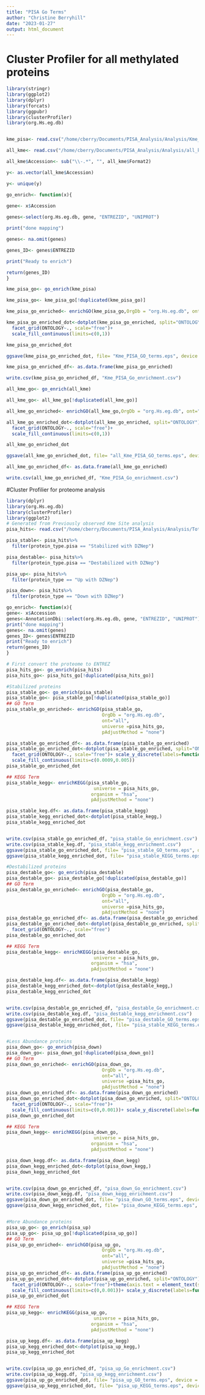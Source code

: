 ```yaml
---
title: "PISA Go Terms"
author: "Christine Berryhill"
date: "2023-01-27"
output: html_document
---
```

# Cluster Profiler for all methylated proteins


```r
library(stringr)
library(ggplot2)
library(dplyr)
library(forcats)
library(ggpubr)
library(clusterProfiler)
library(org.Hs.eg.db)


kme_pisa<- read.csv("/home/cberry/Documents/PISA_Analysis/Analysis/Kme_PISA_global_changes.csv")

all_kme<- read.csv("/home/cberry/Documents/PISA_Analysis/Analysis/all_kme_data.csv")

all_kme$Accession<- sub("\\-.*", "", all_kme$Format2)

y<- as.vector(all_kme$Accession)

y<- unique(y)
```

```r

go_enrich<- function(x){

gene<- x$Accession
 
genes<-select(org.Hs.eg.db, gene, "ENTREZID", "UNIPROT")

print("done mapping")

genes<- na.omit(genes)

genes_ID<- genes$ENTREZID

print("Ready to enrich")

return(genes_ID)
}
```

```r
kme_pisa_go<- go_enrich(kme_pisa)

kme_pisa_go<- kme_pisa_go[!duplicated(kme_pisa_go)]

kme_pisa_go_enriched<- enrichGO(kme_pisa_go,OrgDb = "org.Hs.eg.db", ont="all")

kme_pisa_go_enriched_dot<-dotplot(kme_pisa_go_enriched, split="ONTOLOGY")+
  facet_grid(ONTOLOGY~., scale="free")+
  scale_fill_continuous(limits=c(0,1))

kme_pisa_go_enriched_dot

ggsave(kme_pisa_go_enriched_dot, file= "Kme_PISA_GO_terms.eps", device = "eps", width = 6, height = 15)

kme_pisa_go_enriched_df<- as.data.frame(kme_pisa_go_enriched)

write.csv(kme_pisa_go_enriched_df, "Kme_PISA_Go_enrichment.csv")
```

```r
all_kme_go<- go_enrich(all_kme)

all_kme_go<- all_kme_go[!duplicated(all_kme_go)]

all_kme_go_enriched<- enrichGO(all_kme_go,OrgDb = "org.Hs.eg.db", ont="all")

all_kme_go_enriched_dot<-dotplot(all_kme_go_enriched, split="ONTOLOGY")+
  facet_grid(ONTOLOGY~., scale="free")+
  scale_fill_continuous(limits=c(0,1))

all_kme_go_enriched_dot

ggsave(all_kme_go_enriched_dot, file= "all_Kme_PISA_GO_terms.eps", device = "eps", width = 6, height = 15)

all_kme_go_enriched_df<- as.data.frame(all_kme_go_enriched)

write.csv(all_kme_go_enriched_df, "Kme_PISA_Go_enrichment.csv")
```

#Cluster Profilier for proteome analysis
```r
library(dplyr)
library(org.Hs.eg.db)
library(clusterProfiler)
library(ggplot2)
# Generated from Previously observed Kme Site analysis
pisa_hits<- read.csv("/home/cberry/Documents/PISA_Analysis/Analysis/Total workup of pisa data.csv")

pisa_stable<- pisa_hits%>%
  filter(protein_type.pisa == "Stabilized with DZNep")

pisa_destable<- pisa_hits%>%
  filter(protein_type.pisa == "Destabilized with DZNep")

pisa_up<- pisa_hits%>%
  filter(protein_type == "Up with DZNep")

pisa_down<- pisa_hits%>%
  filter(protein_type == "Down with DZNep")
```

```r

go_enrich<- function(x){
gene<- x$Accession
genes<-AnnotationDbi::select(org.Hs.eg.db, gene, "ENTREZID", "UNIPROT")
print("done mapping")
genes<- na.omit(genes)
genes_ID<- genes$ENTREZID
print("Ready to enrich")
return(genes_ID)
}

# First convert the proteome to ENTREZ
pisa_hits_go<- go_enrich(pisa_hits)
pisa_hits_go<- pisa_hits_go[!duplicated(pisa_hits_go)]

#Stabilized proteins
pisa_stable_go<- go_enrich(pisa_stable)
pisa_stable_go<- pisa_stable_go[!duplicated(pisa_stable_go)]
## GO Term
pisa_stable_go_enriched<- enrichGO(pisa_stable_go,
                                   OrgDb = "org.Hs.eg.db", 
                                   ont="all", 
                                   universe =pisa_hits_go,
                                   pAdjustMethod = "none")

pisa_stable_go_enriched_df<- as.data.frame(pisa_stable_go_enriched)
pisa_stable_go_enriched_dot<-dotplot(pisa_stable_go_enriched, split="ONTOLOGY")+
  facet_grid(ONTOLOGY~., scale="free")+ scale_y_discrete(labels=function(x) str_wrap(x, width=47))
  scale_fill_continuous(limits=c(0.0009,0.005))
pisa_stable_go_enriched_dot

## KEGG Term
pisa_stable_kegg<- enrichKEGG(pisa_stable_go,
                                universe = pisa_hits_go,
                               organism = "hsa",
                               pAdjustMethod = "none")

pisa_stable_keg.df<- as.data.frame(pisa_stable_kegg)
pisa_stable_kegg_enriched_dot<-dotplot(pisa_stable_kegg,)
pisa_stable_kegg_enriched_dot


write.csv(pisa_stable_go_enriched_df, "pisa_stable_Go_enrichment.csv")
write.csv(pisa_stable_keg.df, "pisa_stable_kegg_enrichment.csv")
ggsave(pisa_stable_go_enriched_dot, file= "pisa_stable_GO_terms.eps", device = "eps", width = 6, height = 10)
ggsave(pisa_stable_kegg_enriched_dot, file= "pisa_stable_KEGG_terms.eps", device = "eps", width =6, height = 10)

#Destabilized proteins
pisa_destable_go<- go_enrich(pisa_destable)
pisa_destable_go<- pisa_destable_go[!duplicated(pisa_destable_go)]
## GO Term
pisa_destable_go_enriched<- enrichGO(pisa_destable_go,
                                   OrgDb = "org.Hs.eg.db", 
                                   ont="all", 
                                   universe =pisa_hits_go,
                                   pAdjustMethod = "none")
pisa_destable_go_enriched_df<- as.data.frame(pisa_destable_go_enriched)
pisa_destable_go_enriched_dot<-dotplot(pisa_destable_go_enriched, split="ONTOLOGY")+
  facet_grid(ONTOLOGY~., scale="free")
pisa_destable_go_enriched_dot

## KEGG Term
pisa_destable_kegg<- enrichKEGG(pisa_destable_go,
                                universe = pisa_hits_go,
                               organism = "hsa",
                               pAdjustMethod = "none")

pisa_destable_keg.df<- as.data.frame(pisa_destable_kegg)
pisa_destable_kegg_enriched_dot<-dotplot(pisa_destable_kegg,)
pisa_destable_kegg_enriched_dot


write.csv(pisa_destable_go_enriched_df, "pisa_destable_Go_enrichment.csv")
write.csv(pisa_destable_keg.df, "pisa_destable_kegg_enrichment.csv")
ggsave(pisa_destable_go_enriched_dot, file= "pisa_destable_GO_terms.eps", device = "eps", width = 6, height = 10)
ggsave(pisa_destable_kegg_enriched_dot, file= "pisa_stable_KEGG_terms.eps", device = "eps", width = 6, height = 10)


#Less Abundance proteins
pisa_down_go<- go_enrich(pisa_down)
pisa_down_go<- pisa_down_go[!duplicated(pisa_down_go)]
## GO Term
pisa_down_go_enriched<- enrichGO(pisa_down_go,
                                   OrgDb = "org.Hs.eg.db", 
                                   ont="all", 
                                   universe =pisa_hits_go,
                                   pAdjustMethod = "none")
pisa_down_go_enriched_df<- as.data.frame(pisa_down_go_enriched)
pisa_down_go_enriched_dot<-dotplot(pisa_down_go_enriched, split="ONTOLOGY")+
  facet_grid(ONTOLOGY~., scale="free")+
  scale_fill_continuous(limits=c(0,0.001))+ scale_y_discrete(labels=function(x) str_wrap(x, width=47))
pisa_down_go_enriched_dot

## KEGG Term
pisa_down_kegg<- enrichKEGG(pisa_down_go,
                                universe = pisa_hits_go,
                               organism = "hsa",
                               pAdjustMethod = "none")

pisa_down_kegg.df<- as.data.frame(pisa_down_kegg)
pisa_down_kegg_enriched_dot<-dotplot(pisa_down_kegg,)
pisa_down_kegg_enriched_dot


write.csv(pisa_down_go_enriched_df, "pisa_down_Go_enrichment.csv")
write.csv(pisa_down_kegg.df, "pisa_down_kegg_enrichment.csv")
ggsave(pisa_down_go_enriched_dot, file= "pisa_down_GO_terms.eps", device = "eps", width = 7, height = 10)
ggsave(pisa_down_kegg_enriched_dot, file= "pisa_downe_KEGG_terms.eps", device = "eps", width = 6, height = 10)


#More Abundance proteins
pisa_up_go<- go_enrich(pisa_up)
pisa_up_go<- pisa_up_go[!duplicated(pisa_up_go)]
## GO Term
pisa_up_go_enriched<- enrichGO(pisa_up_go,
                                   OrgDb = "org.Hs.eg.db", 
                                   ont="all", 
                                   universe =pisa_hits_go,
                                   pAdjustMethod = "none")
pisa_up_go_enriched_df<- as.data.frame(pisa_up_go_enriched)
pisa_up_go_enriched_dot<-dotplot(pisa_up_go_enriched, split="ONTOLOGY")+
  facet_grid(ONTOLOGY~., scale="free")+theme(axis.text = element_text(size=0.01))+ theme(text = element_text(family = "Arial"))+
  scale_fill_continuous(limits=c(0,0.001))+ scale_y_discrete(labels=function(x) str_wrap(x, width=48))
pisa_up_go_enriched_dot

## KEGG Term
pisa_up_kegg<- enrichKEGG(pisa_up_go,
                                universe = pisa_hits_go,
                               organism = "hsa",
                               pAdjustMethod = "none")

pisa_up_kegg.df<- as.data.frame(pisa_up_kegg)
pisa_up_kegg_enriched_dot<-dotplot(pisa_up_kegg,)
pisa_up_kegg_enriched_dot


write.csv(pisa_up_go_enriched_df, "pisa_up_Go_enrichment.csv")
write.csv(pisa_up_kegg.df, "pisa_up_kegg_enrichment.csv")
ggsave(pisa_up_go_enriched_dot, file= "pisa_up_GO_terms.eps", device = "eps", width = 7.75,height = 10)
ggsave(pisa_up_kegg_enriched_dot, file= "pisa_up_KEGG_terms.eps", device = "eps", width = 6, height = 10)



```





